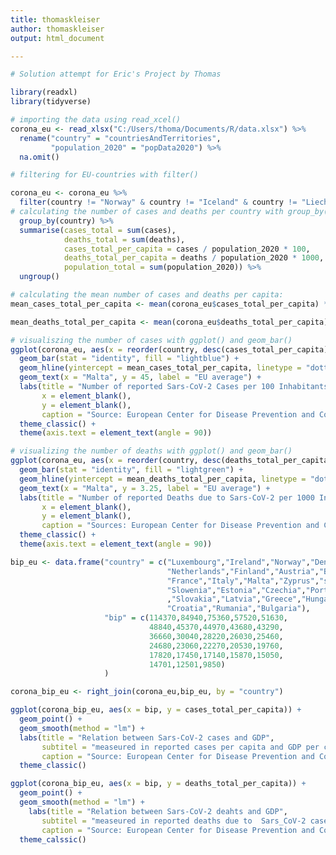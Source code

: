 ```yaml
---
title: thomaskleiser
author: thomaskleiser
output: html_document

---
```



```r
# Solution attempt for Eric's Project by Thomas

library(readxl)
library(tidyverse)

# importing the data using read_xcel()
corona_eu <- read_xlsx("C:/Users/thoma/Documents/R/data.xlsx") %>%
  rename("country" = "countriesAndTerritories",
         "population_2020" = "popData2020") %>%
  na.omit()

# filtering for EU-countries with filter()

corona_eu <- corona_eu %>% 
  filter(country != "Norway" & country != "Iceland" & country != "Liechtenstein") %>%
# calculating the number of cases and deaths per country with group_by() and mutate()
  group_by(country) %>%
  summarise(cases_total = sum(cases),
            deaths_total = sum(deaths),
            cases_total_per_capita = cases / population_2020 * 100,
            deaths_total_per_capita = deaths / population_2020 * 1000,
            population_total = sum(population_2020)) %>%
  ungroup()

# calculating the mean number of cases and deaths per capita:
mean_cases_total_per_capita <- mean(corona_eu$cases_total_per_capita) * 1000

mean_deaths_total_per_capita <- mean(corona_eu$deaths_total_per_capita) * 1000

```



```r
# visualiszing the number of cases with ggplot() and geom_bar()
ggplot(corona_eu, aes(x = reorder(country, desc(cases_total_per_capita)), y = cases_total_per_capita)) +
  geom_bar(stat = "identity", fill = "lightblue") +
  geom_hline(yintercept = mean_cases_total_per_capita, linetype = "dotted") +
  geom_text(x = "Malta", y = 45, label = "EU average") +
  labs(title = "Number of reported Sars-CoV-2 Cases per 100 Inhabitants in EU, 2020-2022",
       x = element_blank(),
       y = element_blank(),
       caption = "Source: European Center for Disease Prevention and Control") +
  theme_classic() +
  theme(axis.text = element_text(angle = 90))

```

```r
# visualizing the number of deaths with ggplot() and geom_bar()
ggplot(corona_eu, aes(x = reorder(country, desc(deaths_total_per_capita)), y = deaths_total_per_capita)) +
  geom_bar(stat = "identity", fill = "lightgreen") +
  geom_hline(yintercept = mean_deaths_total_per_capita, linetype = "dotted") +
  geom_text(x = "Malta", y = 3.25, label = "EU average") +
  labs(title = "Number of reported Deaths due to Sars-CoV-2 per 1000 Inhabitants in EU, 2020-2022",
       x = element_blank(),
       y = element_blank(),
       caption = "Sources: European Center for Disease Prevention and Control") +
  theme_classic() +
  theme(axis.text = element_text(angle = 90))
```

```r

bip_eu <- data.frame("country" = c("Luxembourg","Ireland","Norway","Denmark","Sweden",
                                   "Netherlands","Finland","Austria","Belgium","Germany",
                                   "France","Italy","Malta","Zyprus","spain",
                                   "Slowenia","Estonia","Czechia","Portugal","Lithuania"
                                   ,"Slovakia","Latvia","Greece","Hungary","Poland",
                                   "Croatia","Rumania","Bulgaria"),
                     "bip" = c(114370,84940,75360,57520,51630,
                               48840,45370,44970,43680,43290,
                               36660,30040,28220,26030,25460,
                               24680,23060,22270,20530,19760,
                               17820,17450,17140,15870,15050,
                               14701,12501,9850)
                     )

corona_bip_eu <- right_join(corona_eu,bip_eu, by = "country")

```

```r

ggplot(corona_bip_eu, aes(x = bip, y = cases_total_per_capita)) +
  geom_point() +
  geom_smooth(method = "lm") +
  labs(title = "Relation between Sars-CoV-2 cases and GDP",
       subtitel = "measeured in reported cases per capita and GDP per capita",
       caption = "Source: European Center for Disease Prevention and Control, Statista")
  theme_classic()

```


```r

ggplot(corona_bip_eu, aes(x = bip, y = deaths_total_per_capita)) +
  geom_point() +
  geom_smooth(method = "lm") +
    labs(title = "Relation between Sars-CoV-2 deahts and GDP",
       subtitel = "measeured in reported deaths due to  Sars_CoV-2 cases per capita and GDP per capita",
       caption = "Source: European Center for Disease Prevention and Control, Statista")
  theme_calssic()

```
